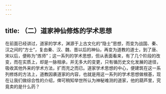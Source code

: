 ```yaml
---
---
---
```

title: （二）道家神仙修炼的学术思想
---




在前面已经讲过，道家的学术，渊源于上古文化的“隐士”思想，而变为战国、秦、汉之间的“方士”，复由秦、汉、魏、晋以后的神仙，再变为道教的道士，到了唐、宋以后，便称为“炼师”；这一系列的学术思想，但从表面看来，有了几个阶段的改变，而在实质上，却是一脉相承，并无多大的变更，只有循历史文化发展的途径，吸收其他外来的学术方法，扩而充之而已。道家学术思想的中心，便建筑在这一系列修炼的方法上，道教因袭道家的内容，也就是用这一系列的学术思想做根基，现在让我们做综合性的介绍，俾可稍知举世所认为神秘难测的道家，他的葫芦里，究竟卖的是什么药？